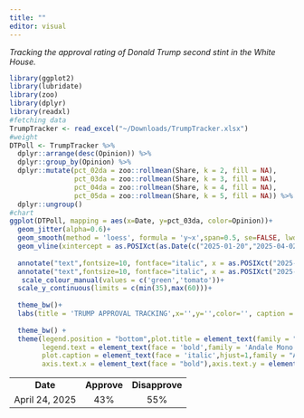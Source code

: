 ```yaml
---
title: ""
editor: visual
---
```


*Tracking the approval rating of Donald Trump second stint in the White House.*

```r
library(ggplot2)
library(lubridate)
library(zoo)
library(dplyr)
library(readxl)
#fetching data
TrumpTracker <- read_excel("~/Downloads/TrumpTracker.xlsx")
#weight
DTPoll <- TrumpTracker %>%
  dplyr::arrange(desc(Opinion)) %>% 
  dplyr::group_by(Opinion) %>% 
  dplyr::mutate(pct_02da = zoo::rollmean(Share, k = 2, fill = NA),
                pct_03da = zoo::rollmean(Share, k = 3, fill = NA),
                pct_04da = zoo::rollmean(Share, k = 4, fill = NA),
                pct_05da = zoo::rollmean(Share, k = 5, fill = NA)) %>% 
  dplyr::ungroup() 
#chart
ggplot(DTPoll, mapping = aes(x=Date, y=pct_03da, color=Opinion))+
  geom_jitter(alpha=0.6)+ 
  geom_smooth(method = 'loess', formula = 'y~x',span=0.5, se=FALSE, lwd=1.5)+
  geom_vline(xintercept = as.POSIXct(as.Date(c("2025-01-20","2025-04-02", size=1.5))), linetype=4)+
  
  annotate("text",fontsize=10, fontface="italic", x = as.POSIXct("2025-01-20"),y = 50, label = "Inauguration 2025", angle=90, vjust=0)+
  annotate("text",fontsize=10, fontface="italic", x = as.POSIXct("2025-04-02"),y = 50, label = "Tariffs Announced", angle=90, vjust=0)+
   scale_colour_manual(values = c('green','tomato'))+
  scale_y_continuous(limits = c(min(35),max(60)))+ 
   
  theme_bw()+
  labs(title = 'TRUMP APPROVAL TRACKING',x='',y='',color='', caption = 'jamesstats.github.io/projectx')+ 
       
  theme_bw() +
  theme(legend.position = "bottom",plot.title = element_text(family = "Andale Mono"),
        legend.text = element_text(face = 'bold',family = 'Andale Mono'),
        plot.caption = element_text(face = 'italic',hjust=1,family = "Andale Mono", size = 10),
        axis.text.x = element_text(face = "bold"),axis.text.y = element_text(face = "bold")) 
```

|                |             |                |
|:--------------:|:-----------:|:--------------:|
|    **Date**    | **Approve** | **Disapprove** |
| April 24, 2025 |     43%     |      55%       |
